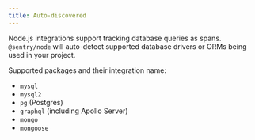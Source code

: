 ```yaml
---
title: Auto-discovered
---
```


Node.js integrations support tracking database queries as spans. `@sentry/node`
will auto-detect supported database drivers or ORMs being used in your project.

<SignInNote />

Supported packages and their integration name:

- `mysql`
- `mysql2`
- `pg` (Postgres)
- `graphql` (including Apollo Server)
- `mongo`
- `mongoose`
